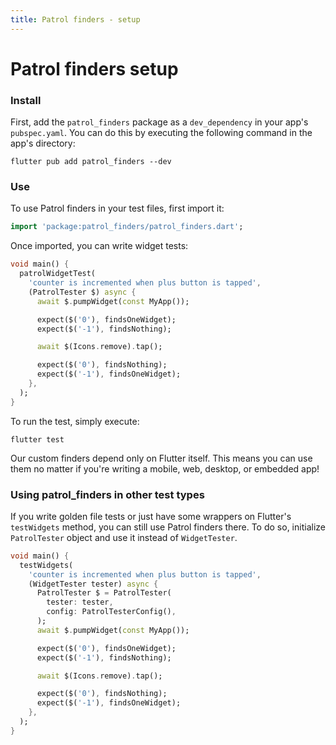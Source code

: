 ```yaml
---
title: Patrol finders - setup
---
```


# Patrol finders setup

### Install

First, add the `patrol_finders` package as a `dev_dependency` in your app's
`pubspec.yaml`. You can do this by executing the following command in the app's
directory:

```console
flutter pub add patrol_finders --dev
```

### Use

To use Patrol finders in your test files, first import it:

```dart
import 'package:patrol_finders/patrol_finders.dart';
```

Once imported, you can write widget tests:

```dart title="test/patrol_widget_test.dart"
void main() {
  patrolWidgetTest(
    'counter is incremented when plus button is tapped',
    (PatrolTester $) async {
      await $.pumpWidget(const MyApp());

      expect($('0'), findsOneWidget);
      expect($('-1'), findsNothing);

      await $(Icons.remove).tap();

      expect($('0'), findsNothing);
      expect($('-1'), findsOneWidget);
    },
  );
}
```

To run the test, simply execute:

```console
flutter test
```

<Success>
  Our custom finders depend only on Flutter itself. This means you can use them
  no matter if you're writing a mobile, web, desktop, or embedded app!
</Success>

### Using patrol_finders in other test types

If you write golden file tests or just have some wrappers on Flutter's
`testWidgets` method, you can still use Patrol finders there.
To do so, initialize `PatrolTester` object and use it instead of
`WidgetTester`.

```dart title="test/widget_test_with_patrol_finders.dart"
void main() {
  testWidgets(
    'counter is incremented when plus button is tapped',
    (WidgetTester tester) async {
      PatrolTester $ = PatrolTester(
        tester: tester,
        config: PatrolTesterConfig(),
      );
      await $.pumpWidget(const MyApp());

      expect($('0'), findsOneWidget);
      expect($('-1'), findsNothing);

      await $(Icons.remove).tap();

      expect($('0'), findsNothing);
      expect($('-1'), findsOneWidget);
    },
  );
}
```
